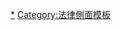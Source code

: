 {{Sidebar
| name  = 衡平法
| title = [[衡平法]]
| image = [[File:Court of Chancery edited.jpg|150px]]
| titlestyle   = {{Law sidebar style|title}}
| headingstyle = {{Law sidebar style|heading}}
| bodyclass    = hlist

| heading1 = 原理
| content1 = 
* {{Le|衡平法上的轉化|Equitable conversion}}
* [[禁止反言]]
* {{Le|財產合算|Hotchpot}}
* {{Le|Knowing receipt}}
* {{Le|遲誤|Laches (equity)}}
* {{Le|確定債務人財產分配次序原則|Doctrine of marshalling}}
* {{Le|顯失公平原則|Unconscionability}}
* [[不恰當的影響力]]
* [[代位權]]

| heading2 = 辩护
| content2 =
* {{Le|善意買主|Bona fide purchaser}}
* {{Le|淨手|Clean hands}}

| heading3 = [[衡平法补救措施]]
| content3 = 
* {{Le|Account of profits}}
* {{Le|推定信托|Constructive trust}}
* [[確認性救濟]]
* [[禁制令]]
* {{Le|修正合同|Rectification (law)}}
* {{Le|撤销合同|Rescission (contract law)}}
* [[特定履行|-{zh-cn:特定履行;zh-hk:強制履行;zh-tw:設定履行;}-]]
* {{Le|Tracing (law)}}

| heading4 = 相关
| content4 = 
* [[衡平法院]]
* {{Le|衡平法上的利益|Equitable interest}}
* {{Le|衡平法及信託歷史|History of equity and trusts}}
* {{Le|衡平法格言|Maxims of equity}}
* [[信託_(法律)|信託]]
* [[土地法]]
* [[信托法]]
* [[合同法]]
* [[英美法系]]

}}<noinclude>
[[Category:衡平法|*]]
[[Category:法律側面模板]]
</noinclude>